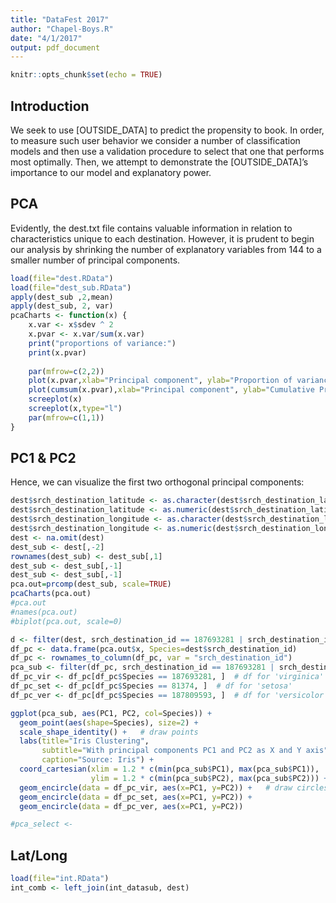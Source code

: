 ```yaml
---
title: "DataFest 2017"
author: "Chapel-Boys.R"
date: "4/1/2017"
output: pdf_document
---
```


```r
knitr::opts_chunk$set(echo = TRUE)
```

## Introduction

We seek to use [OUTSIDE_DATA] to predict the propensity to book. In order, to measure such user behavior we consider a number of classification models and then use a validation procedure to select that one that performs most optimally. Then, we attempt to demonstrate the [OUTSIDE_DATA]'s importance to our model and explanatory power. 

## PCA

Evidently, the dest.txt file contains valuable information in relation to characteristics unique to each destination. However, it is prudent to begin our analysis by shrinking the number of explanatory variables from 144 to a smaller number of principal components. 

```r
load(file="dest.RData")
load(file="dest_sub.RData")
apply(dest_sub ,2,mean)
apply(dest_sub, 2, var)
pcaCharts <- function(x) {
    x.var <- x$sdev ^ 2
    x.pvar <- x.var/sum(x.var)
    print("proportions of variance:")
    print(x.pvar)
    
    par(mfrow=c(2,2))
    plot(x.pvar,xlab="Principal component", ylab="Proportion of variance explained", ylim=c(0,1), type='b')
    plot(cumsum(x.pvar),xlab="Principal component", ylab="Cumulative Proportion of variance explained", ylim=c(0,1), type='b')
    screeplot(x)
    screeplot(x,type="l")
    par(mfrow=c(1,1))
}
```

## PC1 & PC2

Hence, we can visualize the first two orthogonal principal components:

```r
dest$srch_destination_latitude <- as.character(dest$srch_destination_latitude)
dest$srch_destination_latitude <- as.numeric(dest$srch_destination_latitude)
dest$srch_destination_longitude <- as.character(dest$srch_destination_longitude)
dest$srch_destination_longitude <- as.numeric(dest$srch_destination_longitude)
dest <- na.omit(dest)
dest_sub <- dest[,-2]
rownames(dest_sub) <- dest_sub[,1]
dest_sub <- dest_sub[,-1]
dest_sub <- dest_sub[,-1]
pca.out=prcomp(dest_sub, scale=TRUE)
pcaCharts(pca.out)
#pca.out
#names(pca.out)
#biplot(pca.out, scale=0)

d <- filter(dest, srch_destination_id == 187693281 | srch_destination_id == 81374 | srch_destination_id == 187809593)
df_pc <- data.frame(pca.out$x, Species=dest$srch_destination_id)
df_pc <- rownames_to_column(df_pc, var = "srch_destination_id")
pca_sub <- filter(df_pc, srch_destination_id == 187693281 | srch_destination_id == 81374 | srch_destination_id == 187809593)
df_pc_vir <- df_pc[df_pc$Species == 187693281, ]  # df for 'virginica'
df_pc_set <- df_pc[df_pc$Species == 81374, ]  # df for 'setosa'
df_pc_ver <- df_pc[df_pc$Species == 187809593, ]  # df for 'versicolor'

ggplot(pca_sub, aes(PC1, PC2, col=Species)) + 
  geom_point(aes(shape=Species), size=2) +
  scale_shape_identity() +   # draw points
  labs(title="Iris Clustering", 
       subtitle="With principal components PC1 and PC2 as X and Y axis",
       caption="Source: Iris") + 
  coord_cartesian(xlim = 1.2 * c(min(pca_sub$PC1), max(pca_sub$PC1)), 
                  ylim = 1.2 * c(min(pca_sub$PC2), max(pca_sub$PC2))) +   # change axis limits
  geom_encircle(data = df_pc_vir, aes(x=PC1, y=PC2)) +   # draw circles
  geom_encircle(data = df_pc_set, aes(x=PC1, y=PC2)) + 
  geom_encircle(data = df_pc_ver, aes(x=PC1, y=PC2))

#pca_select <- 
```

## Lat/Long

```r
load(file="int.RData")
int_comb <- left_join(int_datasub, dest)
```
